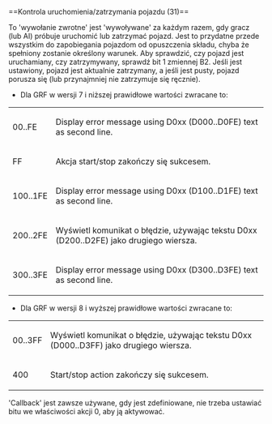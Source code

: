<noinclude>{{pl/Development/NewGRF/inne strony|en=newgrf-specs.tt-wiki.net/wiki/Callback:_Vehicle_Start/stop_check|pl=pl/Development/NewGRF/NFO Specs/Callback/Vehicle Start∕stop check}}
</noinclude>==<span id="Vehicle_Start/stop_check_(31)"></span><span title="Vehicle Start/stop check (31)" id="Vehicle_Start.2Fstop_check_.2831.29">Kontrola uruchomienia/zatrzymania pojazdu (31)</span>==

To <span title=callback>'wywołanie zwrotne'</span> jest <span title=called>'wywoływane'</span> za każdym razem, gdy gracz (lub AI) próbuje uruchomić lub zatrzymać pojazd. Jest to przydatne przede wszystkim do zapobiegania pojazdom
od opuszczenia składu, chyba że spełniony zostanie określony warunek. Aby sprawdzić, czy pojazd jest uruchamiany, czy zatrzymywany, sprawdź
bit 1 zmiennej B2. Jeśli jest ustawiony, pojazd jest aktualnie zatrzymany, a jeśli jest pusty, pojazd porusza się (lub przynajmniej nie zatrzymuje się ręcznie).

*{{pl/Development/NewGRF/grfTill|7}} Dla GRF w wersji 7 i niższej prawidłowe wartości zwracane to:
{| 
|-
|00..FE|| Display error message using D0xx (D000..D0FE) text as second line.
|-
|FF|| Akcja start/stop zakończy się sukcesem.
|-
|100..1FE|| Display error message using D0xx (D100..D1FE) text as second line.
|-
|200..2FE|| Wyświetl komunikat o błędzie, używając tekstu D0xx (D200..D2FE) jako drugiego wiersza.
|-
|300..3FE|| Display error message using D0xx (D300..D3FE) text as second line.
|}

*{{pl/Development/NewGRF/grfFrom|8}} Dla GRF w wersji 8 i wyższej prawidłowe wartości zwracane to:
{| 
|-
|00..3FF|| Wyświetl komunikat o błędzie, używając tekstu D0xx (D000..D3FF) jako drugiego wiersza.
|-
|400|| Start/stop action zakończy się sukcesem.
|}

<span title='Wywołanie zwrotne'>'Callback'</span> jest zawsze używane, gdy jest zdefiniowane, nie trzeba ustawiać bitu we właściwości akcji 0, aby ją aktywować.

<!--[[Category:Callbacks]]-->
